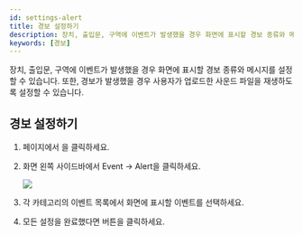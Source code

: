 ```yaml
---
id: settings-alert
title: 경보 설정하기
description: 장치, 출입문, 구역에 이벤트가 발생했을 경우 화면에 표시할 경보 종류와 메시지를 설정할 수 있습니다.
keywords: [경보]
---
```


장치, 출입문, 구역에 이벤트가 발생했을 경우 화면에 표시할 경보 종류와 메시지를 설정할 수 있습니다. 또한, 경보가 발생했을 경우 사용자가 업로드한 사운드 파일을 재생하도록 설정할 수 있습니다.


## 경보 설정하기

1. <Cmd sid='shell.header.launcher' /> 페이지에서 <Cmd sid='shell.header.setting' />을 클릭하세요.

1. 화면 왼쪽 사이드바에서 <Cmd>Event</Cmd> → <Cmd>Alert</Cmd>을 클릭하세요.

    <Image src='/img/biostarx-settings-alert.png' />

1. 각 카테고리의 이벤트 목록에서 화면에 표시할 이벤트를 선택하세요.

1. 모든 설정을 완료했다면 <Cmd sid='button.apply' product='2' /> 버튼을 클릭하세요.